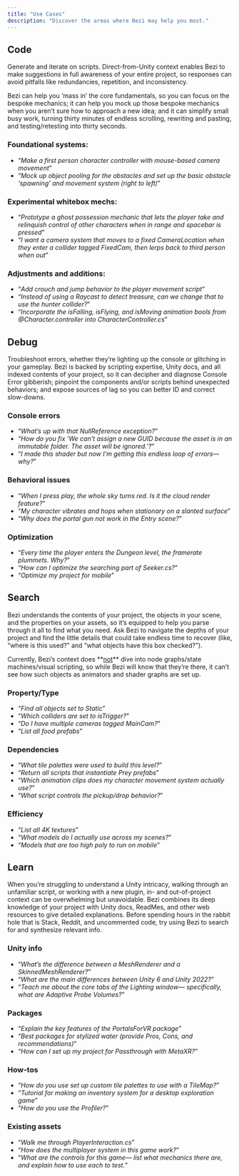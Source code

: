 ```yaml
---
title: "Use Cases"
description: "Discover the areas where Bezi may help you most."
---
```


## Code

Generate and iterate on scripts. Direct-from-Unity context enables Bezi to make suggestions in full awareness of your entire project, so responses can avoid pitfalls like redundancies, repetition, and inconsistency.

Bezi can help you ‘mass in’ the core fundamentals, so you can focus on the bespoke mechanics; it can help you mock up those bespoke mechanics when you aren’t sure how to approach a new idea; and it can simplify small busy work, turning thirty minutes of endless scrolling, rewriting and pasting, and testing/retesting into thirty seconds.

### **Foundational systems**:

- “_Make a first person character controller with mouse-based camera movement_”
- “_Mock up object pooling for the obstacles and set up the basic obstacle ‘spawning’ and movement system (right to left)_”

### **Experimental whitebox mechs**:

- “_Prototype a ghost possession mechanic that lets the player take and relinquish control of other characters when in range and spacebar is pressed_”
- “_I want a camera system that moves to a fixed CameraLocation when they enter a collider tagged FixedCam, then lerps back to third person when out_”

### **Adjustments and additions**:

- “_Add crouch and jump behavior to the player movement script_”
- “_Instead of using a Raycast to detect treasure, can we change that to use the hunter collider?_”
- “_Incorporate the isFalling, isFlying, and isMoving animation bools from @Character.controller into CharacterController.cs_”

## Debug

Troubleshoot errors, whether they’re lighting up the console or glitching in your gameplay. Bezi is backed by scripting expertise, Unity docs, and all indexed contents of your project, so it can decipher and diagnose Console Error gibberish; pinpoint the components and/or scripts behind unexpected behaviors; and expose sources of lag so you can better ID and correct slow-downs.

### Console errors

- “_What’s up with that NullReference exception?_”
- “_How do you fix ‘We can't assign a new GUID because the asset is in an immutable folder. The asset will be ignored.’?_”
- “_I made this shader but now I’m getting this endless loop of errors— why?_”

### Behavioral issues

- “_When I press play, the whole sky turns red. Is it the cloud render feature?_”
- “_My character vibrates and hops when stationary on a slanted surface_”
- “_Why does the portal gun not work in the Entry scene?_”

### Optimization

- “_Every time the player enters the Dungeon level, the framerate plummets. Why?_”
- “_How can I optimize the searching part of Seeker.cs?_”
- “_Optimize my project for mobile_”

## Search

Bezi understands the contents of your project, the objects in your scene, and the properties on your assets, so it’s equipped to help you parse through it all to find what you need. Ask Bezi to navigate the depths of your project and find the little details that could take endless time to recover (like, “where is this used?” and “what objects have this box checked?”).

<Warning>
  Currently, Bezi’s context does **<u>not</u>** dive into node graphs/state machines/visual scripting, so while Bezi will know that they’re there, it can’t see how such objects as animators and shader graphs are set up.
</Warning>

### Property/Type

- “_Find all objects set to Static_”
- “_Which colliders are set to isTrigger?_”
- “_Do I have multiple cameras tagged MainCam?_”
- “_List all food prefabs_”

### Dependencies

- “_What tile palettes were used to build this level?_”
- “_Return all scripts that instantiate Prey prefabs_”
- “_Which animation clips does my character movement system actually use?_”
- “_What script controls the pickup/drop behavior?_”

### Efficiency

- “_List all 4K textures_”
- “_What models do I actually use across my scenes?_”
- “_Models that are too high poly to run on mobile_”

## Learn

When you’re struggling to understand a Unity intricacy, walking through an unfamiliar script, or working with a new plugin, in- and out-of-project context can be overwhelming but unavoidable. Bezi combines its deep knowledge of your project with Unity docs, ReadMes, and other web resources to give detailed explanations. Before spending hours in the rabbit hole that is Stack, Reddit, and uncommented code, try using Bezi to search for and synthesize relevant info.

### Unity info

- “_What’s the difference between a MeshRenderer and a SkinnedMeshRenderer?_” 
- “_What are the main differences between Unity 6 and Unity 2022?_”
- “_Teach me about the core tabs of the Lighting window— specifically, what are Adaptive Probe Volumes?_”

### Packages

- “_Explain the key features of the PortalsForVR package_”
- “_Best packages for stylized water (provide Pros, Cons, and recommendations)_”
- “_How can I set up my project for Passthrough with MetaXR?_”

### How-tos

- “_How do you use set up custom tile palettes to use with a TileMap?_”
- “_Tutorial for making an inventory system for a desktop exploration game_”
- “_How do you use the Profiler?_”

### Existing assets

- “_Walk me through PlayerInteraction.cs_”
- “_How does the multiplayer system in this game work?_”
- “_What are the controls for this game— list what mechanics there are, and explain how to use each to test._”